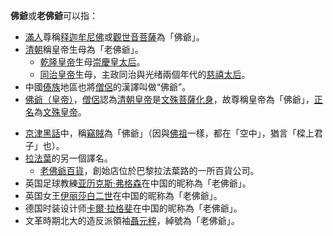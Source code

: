'''佛爺'''或'''老佛爺'''可以指：
*[[满族|滿人]]尊稱[[释迦牟尼佛|释迦牟尼佛]]或[[觀世音菩薩|觀世音菩薩]]為「佛爺」。
*[[清朝|清朝]]稱皇帝生母為「老佛爺」。
**[[乾隆皇帝|乾隆皇帝]]生母[[崇慶皇太后|崇慶皇太后]]。
**[[同治皇帝|同治皇帝]]生母，主政同治與光绪兩個年代的[[慈禧太后|慈禧太后]]。
*中國[[傣族|傣族]]地區也將[[僧侶|僧侶]]的漢譯叫做“佛爺”。
*[[文殊皇帝|佛爺（皇帝）]]，[[僧侶|僧侶]]認為[[清朝皇帝|清朝皇帝]]是[[文殊菩薩|文殊菩薩]][[化身|化身]]，故尊稱皇帝為「佛爺」，[[正名|正名]]為[[文殊皇帝|文殊皇帝]]。

*[[京津|京津]][[黑話|黑話]]中，稱[[竊賊|竊賊]]為「佛爺」（因與[[佛祖|佛祖]]一樣，都在「空中」，猶言「樑上君子」也）。
*[[拉法葉|拉法葉]]的另一個譯名。
**[[巴黎老佛爺百貨公司|老佛爺百貨]]，創始店位於巴黎拉法葉路的一所百貨公司。
*英国足球教練[[亚历克斯·弗格森|亚历克斯·弗格森]]在中国的昵称為「老佛爺」。
*英国女王[[伊丽莎白二世|伊丽莎白二世]]在中国的昵称為「老佛爺」。
*德国时装设计师[[卡爾·拉格斐|卡爾·拉格斐]]在中国的昵称為「老佛爺」。
*文革時期北大的造反派領袖[[聶元梓|聶元梓]]，綽號為「老佛爺」。

{{Disambiguation|L|cat=三字消歧义}}